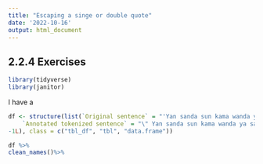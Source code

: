 ```yaml
---
title: "Escaping a singe or double quote"
date: '2022-10-16'
output: html_document
---
```


## 2.2.4 Exercises

```r
library(tidyverse)
library(janitor)
```

I have a 

```r
df <- structure(list(`Original sentence` = "'Yan sanda sun kama wanda ya sato tallafin korona na jihar Benue ya sayar a Kano.", 
    `Annotated tokenized sentence` = "\" Yan sanda sun kama wanda ya sato tallafin korona na jihar Benue ya sayar a Kano ."), row.names = c(NA, 
-1L), class = c("tbl_df", "tbl", "data.frame"))

```


```r
df %>%
clean_names()%>%


```

<style>
body {
text-align: justify}
</style>
